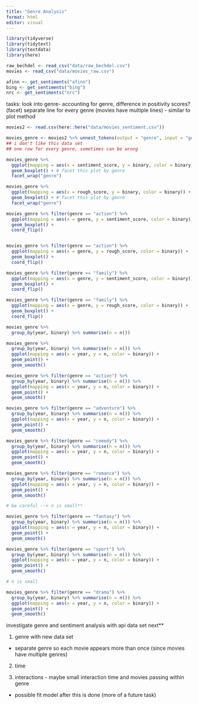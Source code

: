 ```yaml
---
title: "Genre Analysis"
format: html
editor: visual
---
```


```r
library(tidyverse)
library(tidytext)
library(textdata)
library(here)
```

```r
raw_bechdel <- read_csv("data/raw_bechdel.csv")
movies <- read_csv("data/movies_raw.csv")

afinn <- get_sentiments("afinn")
bing <- get_sentiments("bing")
nrc <- get_sentiments("nrc")
```

tasks: look into genre- accounting for genre, difference in positivity scores? (facet) separate line for every genre (movies have multiple lines) - similar to plot method

```r
movies2 <- read.csv(here::here("data/movies_sentiment.csv"))
```

```r
movies_genre <- movies2 %>% unnest_tokens(output = "genre", input = "genre") 
## i don't like this data set
## one row for every genre, sometimes can be wrong
```

```r
movies_genre %>% 
  ggplot(mapping = aes(x = sentiment_score, y = binary, color = binary)) + 
  geom_boxplot() + # facet this plot by genre
  facet_wrap("genre")

movies_genre %>% 
  ggplot(mapping = aes(x = rough_score, y = binary, color = binary)) + 
  geom_boxplot() + # facet this plot by genre
  facet_wrap("genre")
```

```r
movies_genre %>% filter(genre == "action") %>%
  ggplot(mapping = aes(x = genre, y = sentiment_score, color = binary)) + 
  geom_boxplot() +
  coord_flip()


movies_genre %>% filter(genre == "action") %>%
  ggplot(mapping = aes(x = genre, y = rough_score, color = binary)) + 
  geom_boxplot() +
  coord_flip()
```

```r
movies_genre %>% filter(genre == "family") %>%
  ggplot(mapping = aes(x = genre, y = sentiment_score, color = binary)) + 
  geom_boxplot() +
  coord_flip()

movies_genre %>% filter(genre == "family") %>%
  ggplot(mapping = aes(x = genre, y = rough_score, color = binary)) + 
  geom_boxplot() +
  coord_flip()
```

```r
movies_genre %>% 
  group_by(year, binary) %>% summarise(n = n())
```

```r
movies_genre %>% 
  group_by(year, binary) %>% summarise(n = n()) %>% 
  ggplot(mapping = aes(x = year, y = n, color = binary)) +
  geom_point() + 
  geom_smooth()
```

```r
movies_genre %>% filter(genre == "action") %>% 
  group_by(year, binary) %>% summarise(n = n()) %>%
  ggplot(mapping = aes(x = year, y = n, color = binary)) +
  geom_point() + 
  geom_smooth()
```

```r
movies_genre %>% filter(genre == "adventure") %>% 
  group_by(year, binary) %>% summarise(n = n()) %>%
  ggplot(mapping = aes(x = year, y = n, color = binary)) +
  geom_point() + 
  geom_smooth()
```

```r
movies_genre %>% filter(genre == "comedy") %>% 
  group_by(year, binary) %>% summarise(n = n()) %>%
  ggplot(mapping = aes(x = year, y = n, color = binary)) +
  geom_point() + 
  geom_smooth()
```

```r
movies_genre %>% filter(genre == "romance") %>% 
  group_by(year, binary) %>% summarise(n = n()) %>%
  ggplot(mapping = aes(x = year, y = n, color = binary)) +
  geom_point() + 
  geom_smooth()

# be careful --> n is small**
```

```r
movies_genre %>% filter(genre == "fantasy") %>% 
  group_by(year, binary) %>% summarise(n = n()) %>%
  ggplot(mapping = aes(x = year, y = n, color = binary)) +
  geom_point() + 
  geom_smooth()
```

```r
movies_genre %>% filter(genre == "sport") %>% 
  group_by(year, binary) %>% summarise(n = n()) %>%
  ggplot(mapping = aes(x = year, y = n, color = binary)) +
  geom_point() + 
  geom_smooth()

# n is small
```

```r
movies_genre %>% filter(genre == "drama") %>% 
  group_by(year, binary) %>% summarise(n = n()) %>%
  ggplot(mapping = aes(x = year, y = n, color = binary)) +
  geom_point() + 
  geom_smooth()
```

investigate genre and sentiment analysis with api data set next\*\*

1.  genre with new data set

-   separate genre so each movie appears more than once (since movies have multiple genres)

2.  time

3.  interactions - maybe small interaction time and movies passing within genre

-   possible fit model after this is done (more of a future task)
